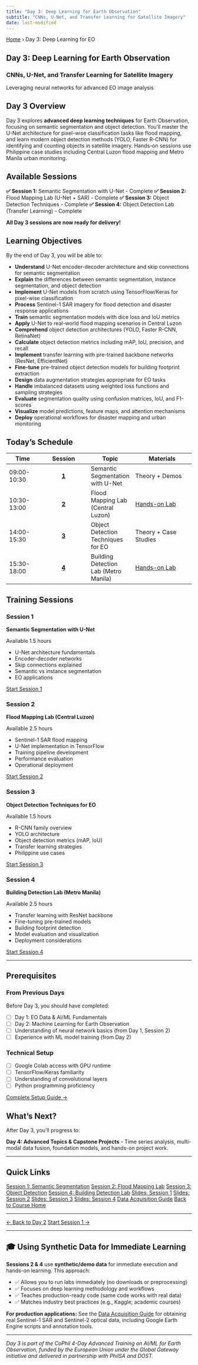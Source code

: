 ```yaml
---
title: "Day 3: Deep Learning for Earth Observation"
subtitle: "CNNs, U-Net, and Transfer Learning for Satellite Imagery"
date: last-modified
---
```


<nav class="breadcrumb" aria-label="Breadcrumb">
  <a href="../index.html">Home</a>
  <span class="breadcrumb-separator" aria-hidden="true">›</span>
  <span class="breadcrumb-current">Day 3: Deep Learning for EO</span>
</nav>

::: {.hero}
# Day 3: Deep Learning for Earth Observation

### CNNs, U-Net, and Transfer Learning for Satellite Imagery

Leveraging neural networks for advanced EO image analysis
:::

## Day 3 Overview

Day 3 explores **advanced deep learning techniques** for Earth Observation, focusing on semantic segmentation and object detection. You'll master the U-Net architecture for pixel-wise classification tasks like flood mapping, and learn modern object detection methods (YOLO, Faster R-CNN) for identifying and counting objects in satellite imagery. Hands-on sessions use Philippine case studies including Central Luzon flood mapping and Metro Manila urban monitoring.

::: {.callout-tip}
## Available Sessions

**✅ Session 1:** Semantic Segmentation with U-Net - Complete
**✅ Session 2:** Flood Mapping Lab (U-Net + SAR) - Complete
**✅ Session 3:** Object Detection Techniques - Complete
**✅ Session 4:** Object Detection Lab (Transfer Learning) - Complete

**All Day 3 sessions are now ready for delivery!**
:::

## Learning Objectives

By the end of Day 3, you will be able to:

::: {.learning-objectives}
- **Understand** U-Net encoder-decoder architecture and skip connections for semantic segmentation
- **Explain** the differences between semantic segmentation, instance segmentation, and object detection
- **Implement** U-Net models from scratch using TensorFlow/Keras for pixel-wise classification
- **Process** Sentinel-1 SAR imagery for flood detection and disaster response applications
- **Train** semantic segmentation models with dice loss and IoU metrics
- **Apply** U-Net to real-world flood mapping scenarios in Central Luzon
- **Comprehend** object detection architectures (YOLO, Faster R-CNN, RetinaNet)
- **Calculate** object detection metrics including mAP, IoU, precision, and recall
- **Implement** transfer learning with pre-trained backbone networks (ResNet, EfficientNet)
- **Fine-tune** pre-trained object detection models for building footprint extraction
- **Design** data augmentation strategies appropriate for EO tasks
- **Handle** imbalanced datasets using weighted loss functions and sampling strategies
- **Evaluate** segmentation quality using confusion matrices, IoU, and F1-scores
- **Visualize** model predictions, feature maps, and attention mechanisms
- **Deploy** operational workflows for disaster mapping and urban monitoring
:::

## Today's Schedule

| Time | Session | Topic | Materials |
|------|:-------:|-------|-----------|
| 09:00-10:30 | **[1](sessions/session1.qmd)** | Semantic Segmentation with U-Net | Theory + Demos |
| 10:30-13:00 | **[2](sessions/session2.qmd)** | Flood Mapping Lab (Central Luzon) | [Hands-on Lab](notebooks/Day3_Session2_Flood_Mapping_UNet.ipynb) |
| 14:00-15:30 | **[3](sessions/session3.qmd)** | Object Detection Techniques for EO | Theory + Case Studies |
| 15:30-18:00 | **[4](sessions/session4.qmd)** | Building Detection Lab (Metro Manila) | [Hands-on Lab](notebooks/Day3_Session4_Object_Detection_STUDENT.ipynb) |

## Training Sessions

::: {.feature-grid}
::: {.feature-card-enhanced}
::: {.card-icon}
<i class="bi bi-bounding-box-circles"></i>
:::

### Session 1
**Semantic Segmentation with U-Net**

<div class="card-meta">
<span class="status-badge status-complete">Available</span>
<span class="card-duration"><i class="bi bi-clock"></i> 1.5 hours</span>
</div>

- U-Net architecture fundamentals
- Encoder-decoder networks
- Skip connections explained
- Semantic vs instance segmentation
- EO applications

[Start Session 1 <i class="bi bi-arrow-right"></i>](sessions/session1.qmd){.btn .btn-start}
:::

::: {.feature-card-enhanced}
::: {.card-icon}
<i class="bi bi-water"></i>
:::

### Session 2
**Flood Mapping Lab (Central Luzon)**

<div class="card-meta">
<span class="status-badge status-complete">Available</span>
<span class="card-duration"><i class="bi bi-clock"></i> 2.5 hours</span>
</div>

- Sentinel-1 SAR flood mapping
- U-Net implementation in TensorFlow
- Training pipeline development
- Performance evaluation
- Operational deployment

[Start Session 2 <i class="bi bi-arrow-right"></i>](sessions/session2.qmd){.btn .btn-start}
:::

::: {.feature-card-enhanced}
::: {.card-icon}
<i class="bi bi-search"></i>
:::

### Session 3
**Object Detection Techniques for EO**

<div class="card-meta">
<span class="status-badge status-complete">Available</span>
<span class="card-duration"><i class="bi bi-clock"></i> 1.5 hours</span>
</div>

- R-CNN family overview
- YOLO architecture
- Object detection metrics (mAP, IoU)
- Transfer learning strategies
- Philippine use cases

[Start Session 3 <i class="bi bi-arrow-right"></i>](sessions/session3.qmd){.btn .btn-start}
:::

::: {.feature-card-enhanced}
::: {.card-icon}
<i class="bi bi-buildings"></i>
:::

### Session 4
**Building Detection Lab (Metro Manila)**

<div class="card-meta">
<span class="status-badge status-complete">Available</span>
<span class="card-duration"><i class="bi bi-clock"></i> 2.5 hours</span>
</div>

- Transfer learning with ResNet backbone
- Fine-tuning pre-trained models
- Building footprint detection
- Model evaluation and visualization
- Deployment considerations

[Start Session 4 <i class="bi bi-arrow-right"></i>](sessions/session4.qmd){.btn .btn-start}
:::
:::

---

## Prerequisites

::: {.prerequisites}
### From Previous Days

Before Day 3, you should have completed:

- [ ] Day 1: EO Data & AI/ML Fundamentals
- [ ] Day 2: Machine Learning for Earth Observation
- [ ] Understanding of neural network basics (from Day 1, Session 2)
- [ ] Experience with ML model training (from Day 2)

### Technical Setup

- [ ] Google Colab access with GPU runtime
- [ ] TensorFlow/Keras familiarity
- [ ] Understanding of convolutional layers
- [ ] Python programming proficiency

[Complete Setup Guide →](../resources/setup.qmd){.btn .btn-outline-primary}
:::

## What's Next?

After Day 3, you'll progress to:

**Day 4: Advanced Topics & Capstone Projects** - Time series analysis, multi-modal data fusion, foundation models, and hands-on project work.

---

## Quick Links

::: {.quick-links}
[Session 1: Semantic Segmentation](sessions/session1.qmd){.quick-link}
[Session 2: Flood Mapping Lab](sessions/session2.qmd){.quick-link}
[Session 3: Object Detection](sessions/session3.qmd){.quick-link}
[Session 4: Building Detection Lab](sessions/session4.qmd){.quick-link}
[Slides: Session 1](presentations/session1_unet_segmentation.qmd){.quick-link}
[Slides: Session 2](presentations/session2_flood_mapping_lab.qmd){.quick-link}
[Slides: Session 3](presentations/session3_object_detection.qmd){.quick-link}
[Slides: Session 4](presentations/session4_object_detection_lab.qmd){.quick-link}
[Data Acquisition Guide](DATA_GUIDE.md){.quick-link}
[Back to Course Home](../index.qmd){.quick-link}
:::

---

::: {.session-nav}
[← Back to Day 2](../day2/index.qmd){.btn .btn-outline-primary}
[Start Session 1 →](sessions/session1.qmd){.btn .btn-primary}
:::

---

::: {.callout-note}
## 🎓 Using Synthetic Data for Immediate Learning

**Sessions 2 & 4** use **synthetic/demo data** for immediate execution and hands-on learning. This approach:

- ✅ Allows you to run labs immediately (no downloads or preprocessing)
- ✅ Focuses on deep learning methodology and workflows
- ✅ Teaches production-ready code (same code works with real data)
- ✅ Matches industry best practices (e.g., Kaggle, academic courses)

**For production applications:** See the [Data Acquisition Guide](DATA_GUIDE.md) for obtaining real Sentinel-1 SAR and Sentinel-2 optical data, including Google Earth Engine scripts and annotation tools.
:::

---

*Day 3 is part of the CoPhil 4-Day Advanced Training on AI/ML for Earth Observation, funded by the European Union under the Global Gateway initiative and delivered in partnership with PhilSA and DOST.*
